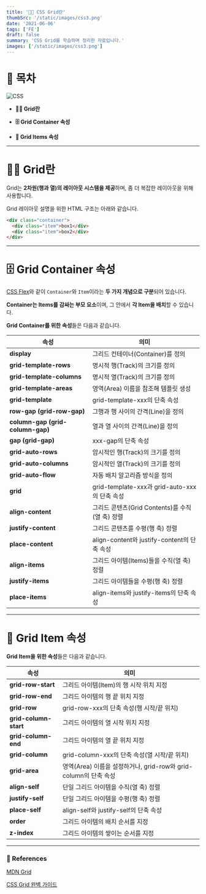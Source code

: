 ```yaml
---
title: '👷🏻 CSS Grid란'
thumbSrc: '/static/images/css3.png'
date: '2021-06-06'
tags: ['FE']
draft: false
summary: 'CSS Grid를 학습하며 정리한 자료입니다.'
images: ['/static/images/css3.png']
---
```


# 📌 목차

![CSS](/static/images/css3.png)

- **💁🏻 Grid란**

- **🗄️ Grid Container 속성**

- **📁 Grid Items 속성**

---

# 💁🏻 Grid란

Grid는 **2차원(행과 열)의 레이아웃 시스템을 제공**하며, 좀 더 복잡한 레이아웃을 위해 사용합니다.

Grid 레이아웃 설명을 위한 HTML 구조는 아래와 같습니다.

```html
<div class="container">
  <div class="item">box1</div>
  <div class="item">box2</div>
</div>
```

---

# 🗄️ Grid Container 속성

[CSS Flex](https://www.golee.tech/blog/css-flex)와 같이 `Container`와 `Item`이라는 **두 가지 개념으로 구분**되어 있습니다.

**Container는 Items를 감싸는 부모 요소**이며, 그 안에서 **각 Item을 배치**할 수 있습니다.

**Grid Container를 위한 속성**들은 다음과 같습니다.

| **속성**                         | **의미**                                        |
| -------------------------------- | ----------------------------------------------- |
| **display**                      | 그리드 컨테이너(Container)를 정의               |
| **grid-template-rows**           | 명시적 행(Track)의 크기를 정의                  |
| **grid-template-columns**        | 명시적 열(Track)의 크기를 정의                  |
| **grid-template-areas**          | 영역(Area) 이름을 참조해 템플릿 생성            |
| **grid-template**                | grid-template-xxx의 단축 속성                   |
| **row-gap (grid-row-gap)**       | 그행과 행 사이의 간격(Line)을 정의              |
| **column-gap (grid-column-gap)** | 열과 열 사이의 간격(Line)을 정의                |
| **gap (grid-gap)**               | xxx-gap의 단축 속성                             |
| **grid-auto-rows**               | 암시적인 행(Track)의 크기를 정의                |
| **grid-auto-columns**            | 암시적인 열(Track)의 크기를 정의                |
| **grid-auto-flow**               | 자동 배치 알고리즘 방식을 정의                  |
| **grid**                         | grid-template-xxx과 grid-auto-xxx의 단축 속성   |
| **align-content**                | 그리드 콘텐츠(Grid Contents)를 수직(열 축) 정렬 |
| **justify-content**              | 그리드 콘텐츠를 수평(행 축) 정렬                |
| **place-content**                | align-content와 justify-content의 단축 속성     |
| **align-items**                  | 그리드 아이템(Items)들을 수직(열 축) 정렬       |
| **justify-items**                | 그리드 아이템들을 수평(행 축) 정렬              |
| **place-items**                  | align-items와 justify-items의 단축 속성         |

---

# 📁 Grid Item 속성

**Grid Item을 위한 속성**들은 다음과 같습니다.

| **속성**              | **의미**                                                         |
| --------------------- | ---------------------------------------------------------------- |
| **grid-row-start**    | 그리드 아이템(Item)의 행 시작 위치 지정                          |
| **grid-row-end**      | 그리드 아이템의 행 끝 위치 지정                                  |
| **grid-row**          | grid-row-xxx의 단축 속성(행 시작/끝 위치)                        |
| **grid-column-start** | 그리드 아이템의 열 시작 위치 지정                                |
| **grid-column-end**   | 그리드 아이템의 열 끝 위치 지정                                  |
| **grid-column**       | grid-column-xxx의 단축 속성(열 시작/끝 위치)                     |
| **grid-area**         | 영역(Area) 이름을 설정하거나, grid-row와 grid-column의 단축 속성 |
| **align-self**        | 단일 그리드 아이템을 수직(열 축) 정렬                            |
| **justify-self**      | 단일 그리드 아이템을 수평(행 축) 정렬                            |
| **place-self**        | align-self와 justify-self의 단축 속성                            |
| **order**             | 그리드 아이템의 배치 순서를 지정                                 |
| **z-index**           | 그리드 아이템의 쌓이는 순서를 지정                               |

---

### 🔗 References

[MDN Grid](https://developer.mozilla.org/ko/docs/Web/CSS/grid)

[CSS Grid 완벽 가이드](https://heropy.blog/2019/08/17/css-grid/)
